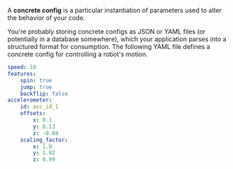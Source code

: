 A **concrete config** is a particular instantiation of parameters used to alter the behavior of your code. 

You're probably storing concrete configs as JSON or YAML files (or potentially in a database somewhere), which your application parses into a structured format for consumption. The following YAML file defines a concrete config for controlling a robot's motion.

```yaml
speed: 10
features:
	spin: true
	jump: true
	backflip: false
accelerometer:
	id: acc_id_1
	offsets:
		x: 0.1
		y: 0.13
		z: -0.04
	scaling_factor:
		x: 1.0
		y: 1.02
		z: 0.99
```